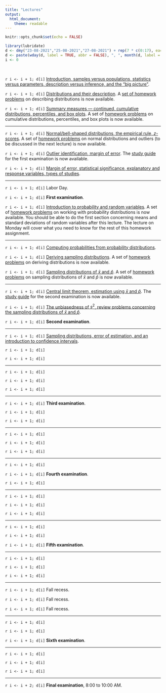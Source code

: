 ---
title: "Lectures"
output: 
  html_document: 
    theme: readable
---

```{r setup, include=FALSE}
knitr::opts_chunk$set(echo = FALSE)
```

```{r, message = FALSE}
library(lubridate)
d <- dmy("23-08-2021","25-08-2021","27-08-2021") + rep(7 * c(0:17), each = 3)
d <- paste(wday(d, label = TRUE, abbr = FALSE), ", ", month(d, label = TRUE), " ", day(d), ".", sep = "")
i <- 0
```

&nbsp;

`r i <- i + 1; d[i]` [Introduction, samples versus populations, statistics versus parameters, description versus inference, and the "big picture"](lecture-08-23-2021.html).

`r i <- i + 1; d[i]` [Distributions and their description](lecture-08-25-2021.html). A [set of homework problems](homework-01.html) on describing distributions is now available.

`r i <- i + 1; d[i]` [Summary measures --- continued, cumulative distributions, percentiles, and box plots](lecture-08-27-2021.html). A set of [homework problems](homework-02.html) on cumulative distributions, percentiles, and box plots is now available.
 
***

`r i <- i + 1; d[i]` [Normal/bell-shaped distributions, the empirical rule, $z$-scores](lecture-08-30-2021.html). A set of [homework problems](homework-03.html) on normal distributions and outliers (to be discussed in the next lecture) is now available. 

`r i <- i + 1; d[i]` [Outlier identification, margin of error](lecture-09-01-2021.html). The [study guide](e1-studyguide.html) for the first examination is now available.

`r i <- i + 1; d[i]` [Margin of error, statistical significance, explanatory and response variables, types of studies](lecture-09-03-2021.html).
 
***

`r i <- i + 1; d[i]` Labor Day.

`r i <- i + 1; d[i]` **First examination**.

`r i <- i + 1; d[i]` [Introduction to probability and random variables](lecture-09-10-2021.html). A set of [homework problems](homework-04.html) on working with probability distributions is now available. You should be able to do the first section concerning means and standard deviations of random variables after this lecture. The lecture on Monday will cover what you need to know for the rest of this homework assignment. 
 
***

`r i <- i + 1; d[i]` [Computing probabilities from probability distributions](lecture-09-13-2021.html). 

`r i <- i + 1; d[i]` [Deriving sampling distributions](lecture-09-15-2021.html). A set of [homework problems](homework-05.html) on deriving distributions is now available.

`r i <- i + 1; d[i]` [Sampling distributions of $\bar{x}$ and $\hat{p}$](lecture-09-17-2021.html). A set of [homework problems](homework-06.html) on sampling distributions of $\bar{x}$ and $\hat{p}$ is now available.
 
***

`r i <- i + 1; d[i]` [Central limit theorem, estimation using $\bar{x}$ and $\hat{p}$](lecture-09-20-2021.html). The [study guide](e2-studyguide.html) for the second examination is now available.

`r i <- i + 1; d[i]` [The unbiasedness of $s^2$, review problems concerning the sampling distributions of $\bar{x}$ and $\hat{p}$](lecture-09-22-2021.html).

`r i <- i + 1; d[i]` **Second examination**.
 
***

`r i <- i + 1; d[i]` [Sampling distributions, error of estimation, and an introduction to confidence intervals](lecture-09-27-2021.html).

`r i <- i + 1; d[i]` 

`r i <- i + 1; d[i]` 
 
***

`r i <- i + 1; d[i]` 

`r i <- i + 1; d[i]` 

`r i <- i + 1; d[i]` 
 
***

`r i <- i + 1; d[i]` **Third examination**.

`r i <- i + 1; d[i]` 

`r i <- i + 1; d[i]` 
 
***

`r i <- i + 1; d[i]` 

`r i <- i + 1; d[i]` 

`r i <- i + 1; d[i]` 
 
***

`r i <- i + 1; d[i]` 

`r i <- i + 1; d[i]` **Fourth examination**.

`r i <- i + 1; d[i]` 
 
***

`r i <- i + 1; d[i]` 

`r i <- i + 1; d[i]` 

`r i <- i + 1; d[i]` 
 
***

`r i <- i + 1; d[i]` 

`r i <- i + 1; d[i]` 

`r i <- i + 1; d[i]` **Fifth examination**. 
 
***

`r i <- i + 1; d[i]` 

`r i <- i + 1; d[i]` 
 
`r i <- i + 1; d[i]` 
 
***

`r i <- i + 1; d[i]` Fall recess.

`r i <- i + 1; d[i]` Fall recess.

`r i <- i + 1; d[i]` Fall recess.
 
***

`r i <- i + 1; d[i]` 

`r i <- i + 1; d[i]` 

`r i <- i + 1; d[i]` **Sixth examination**.
 
***

`r i <- i + 1; d[i]` 

`r i <- i + 1; d[i]` 

`r i <- i + 1; d[i]` 
 
***

`r i <- i + 2; d[i]` **Final examination**, 8:00 to 10:00 AM.


